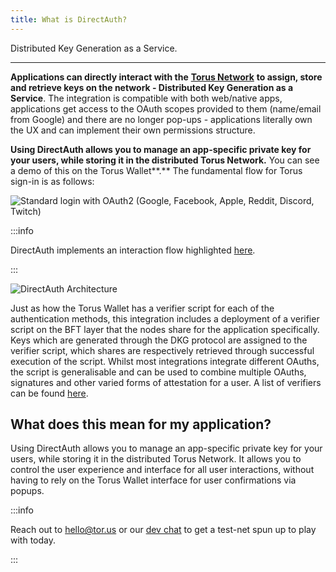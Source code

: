 ```yaml
---
title: What is DirectAuth?
---
```


Distributed Key Generation as a Service.

---

**Applications can directly interact with the**
[**Torus Network**](../how-torus-works/system-architecture) **to assign, store
and retrieve keys on the network - Distributed Key Generation as a Service**.
The integration is compatible with both web/native apps, applications get access
to the OAuth scopes provided to them \(name/email from Google\) and there are no
longer pop-ups - applications literally own the UX and can implement their own
permissions structure.

**Using DirectAuth allows you to manage an app-specific private key for your
users, while storing it in the distributed Torus Network.** You can see a demo
of this on the Torus Wallet**.** The fundamental flow for Torus sign-in is as
follows:

![Standard login with OAuth2 (Google, Facebook, Apple, Reddit, Discord, Twitch)](/contents/image.png)

:::info

DirectAuth implements an interaction flow highlighted
[here](../how-torus-works/logins-key-assignments-and-retrievals).

:::

![DirectAuth Architecture](/contents/directauth-overview.png)

Just as how the Torus Wallet has a verifier script for each of the
authentication methods, this integration includes a deployment of a verifier
script on the BFT layer that the nodes share for the application specifically.
Keys which are generated through the DKG protocol are assigned to the verifier
script, which shares are respectively retrieved through successful execution of
the script. Whilst most integrations integrate different OAuths, the script is
generalisable and can be used to combine multiple OAuths, signatures and other
varied forms of attestation for a user. A list of verifiers can be found
[here](supported-authenticators-verifiers).

## What does this mean for my application?

Using DirectAuth allows you to manage an app-specific private key for your
users, while storing it in the distributed Torus Network. It allows you to
control the user experience and interface for all user interactions, without
having to rely on the Torus Wallet interface for user confirmations via popups.

:::info

Reach out to hello@tor.us or our [dev chat](https://t.me/torusdev) to get a
test-net spun up to play with today.

:::
